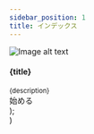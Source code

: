 ```yaml
---
sidebar_position: 1
title: インデックス
---
```


  <div class="card-demo">
    <div class="card">
      <div class="card__image">
        <img
          src={image}
          alt="Image alt text"
          title="Logo Title Text 1"
        />
      </div>
      <div class="card__body">
        <h4>{title}</h4>
        <small>
          {description}
        </small>
      </div>
      <div class="card__footer">
        <a class="button button--primary button--outline button--block" to={link}>
          始める
        </a>
      </div>
    </div>
  </div>
);

  <div class="container">
    <div class="row">
      <div class="col col--6">
        <Card title="Re:Earthチュートリアル「ル・コルビジェのアーカイブ」" description="By this tutorial, you will study how to map your content and data on the digital earth. This is a good tutorial for beginner." link="/tutorial/corbusider-archive/about-tutorial" image="/tutorial/t_1.jpeg"></Card>
      </div>
        <div class="col col--6">
        <Card title="Re：Earthの3Dモデルを作成する方法" description="This tutorial will briefly introduce the basics of polygonal models and teach you how to use blender to make a simple model." link="/tutorial/create-3d-models-for-reearth/intro" image="/tutorial/t_2.jpg"></Card>
      </div>
    </div>
  </div>
)

<Menu></Menu>